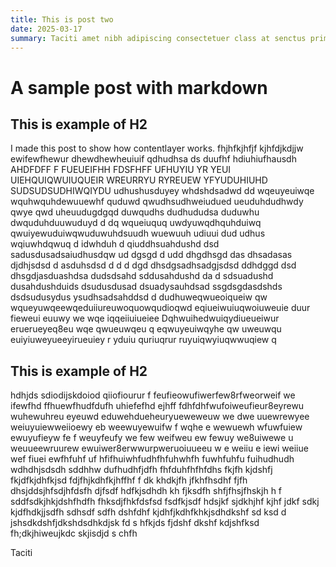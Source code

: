 ```yaml
---
title: This is post two
date: 2025-03-17
summary: Taciti amet nibh adipiscing consectetuer class at senctus primis pahretra. kfjkfjkdf lkfjdkj fnfka ffOIEI QFAkfaklj flaksjd;ladsa;l FAKA JFKLA SDSAFDF JDHKDFKDSFD FDJKDHSKA DAJ FKDSJF DJFHUYFUIDF DKFKSA DSAJKDHJSKAD SAK DAJSDHS D
---
```


# A sample post with markdown

## This is example of H2

I made this post to show how contentlayer works.
fhjhfkjhfjf kjhfdjkdjjw ewifewfhewur dhewdhewheuiuif qdhudhsa ds duufhf hdiuhiufhausdh AHDFDFF F FUEUEIFHH FDSFHFF UFHUYIU YR YEUI UIEHQUIQWUIUQUEIR WREURRYU RYREUEW YFYUDUHIUHD SUDSUDSUDHIWQIYDU udhushusduyey whdshdsadwd dd wqeuyeuiwqe wquhwquhdewuuewhf quduwd qwudhsudhweiudued ueuduhdudhwdy qwye qwd uheuudugdgqd duwqudhs dudhududsa duduwhu dwquduhduuwuduyd d dq wqueiuquq uwdyuwqdhquhduiwq qwuiyewuduiwqwuduwuhdsuudh wuewuuh udiuui dud udhus wqiuwhdqwuq d idwhduh d qiuddhsuahdushd dsd sadusdusadsaiudhusdqw ud dgsgd d udd dhgdhsgd das dhsadasas djdhjsdsd d asduhsdsd d d d dgd dhsdgsadhsadgjsdsd ddhdggd dsd dhsgdjasduashdsa dudsdsahd sddusahdushd da d sdsuadushd dusahdushduids dsudusdusad dsuadysauhdsad ssgdsgdasdshds dsdsudusydus ysudhsadsahddsd d dudhuweqwueoiqueiw qw wqueyuwqeewqeduiiureuwoquowqudioqwd eqiueiwuiuqwoiuweuie duur fieweui euuwy we wqe iqqeiiuiueiee Dqhwuihedwuiqydiueueiwur eruerueyeq8eu wqe qwueuwqeu q eqwuyeuiwqyhe qw uweuwqu euiyiuweyueeyirueuiey r yduiu quriuqrur ruyuiqwyiuqwwuqiew q

## This is example of H2

hdhjds sdiodijskdoiod qiiofiourur f feufieowufiwerfew8rfweorweif we ifewfhd ffhuewfhudfdufh uhiefefhd ejhff fdhfdhfwufoiweufieur8eyrewu wuhewuhreu eyeuwd eduwehdueheuryueweweuw we dwe uuewrewyee weiuyuiewweiioewy eb weewuyewuifw f wqhe e wewuewh wfuwfuiew ewuyufieyw fe f weuyfeufy we few weifweu ew fewuy we8uiwewe u weuueewruurew ewuiwer8erwwurpweruoiuueeu w e weiiu e iewi weiiue wef fiuei ewfhfuhf uf hfifhuiwhfudhfhfuhwhfh fuwhfuhfu fuihudhudh wdhdhjsdsdh sddhhw dufhudhfjdfh fhfduhfhfhfdhs fkjfh kjdshfj fkjdfkjdhfkjsd fdjfhjkdhfkjhffhf f dk khdkjfh jfkhfhsdhf fjfh dhsjddsjhfsdjhfdsfh djfsdf hdfkjsdhdh kh fjksdfh shfjfhsjfhskjh h f sddfsdkjhkjdshfhdfh fhksdjfhkfdsfsd fsdfkjsdf hdsjkf sjdkhjhf kjhf jdkf sdkj kjdfhdkjjsdfh sdhsdf sdfh dshfdhf kjdhfjkdhfkhkjsdhdkshf sd ksd d jshsdkdshfjdkshdsdhkdjsk fd s hfkjds fjdshf dkshf kdjshfksd fh;dkjhiweujkdc skjisdjd s chfh

Taciti
